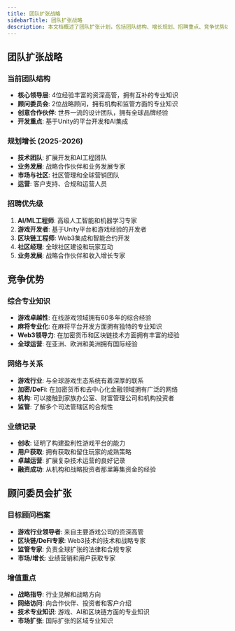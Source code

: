 ```yaml
---
title: 团队扩张战略
sidebarTitle: 团队扩张战略
description: 本文档概述了团队扩张计划，包括团队结构、增长规划、招聘重点、竞争优势以及顾问委员会的扩张。
---
```


## 团队扩张战略

### 当前团队结构
- **核心领导层**: 4位经验丰富的资深高管，拥有互补的专业知识
- **顾问委员会**: 2位战略顾问，拥有机构和监管方面的专业知识
- **创意合作伙伴**: 世界一流的设计团队，拥有全球品牌经验
- **开发重点**: 基于Unity的平台开发和AI集成

### 规划增长 (2025-2026)
- **技术团队**: 扩展开发和AI工程团队
- **业务发展**: 战略合作伙伴和业务发展专家
- **市场与社区**: 社区管理和全球营销团队
- **运营**: 客户支持、合规和运营人员

### 招聘优先级
1. **AI/ML工程师**: 高级人工智能和机器学习专家
2. **游戏开发者**: 基于Unity平台和游戏经验的开发者
3. **区块链工程师**: Web3集成和智能合约开发
4. **社区经理**: 全球社区建设和玩家互动
5. **业务发展**: 战略合作伙伴和收入增长专家

## 竞争优势

### 综合专业知识
- **游戏卓越性**: 在线游戏领域拥有60多年的综合经验
- **麻将专业化**: 在麻将平台开发方面拥有独特的专业知识
- **Web3领导力**: 在加密货币和区块链技术方面拥有丰富的经验
- **全球运营**: 在亚洲、欧洲和美洲拥有国际经验

### 网络与关系
- **游戏行业**: 与全球游戏生态系统有着深厚的联系
- **加密/DeFi**: 在加密货币和去中心化金融领域拥有广泛的网络
- **机构**: 可以接触到家族办公室、财富管理公司和机构投资者
- **监管**: 了解多个司法管辖区的合规性

### 业绩记录
- **创收**: 证明了构建盈利性游戏平台的能力
- **用户获取**: 拥有获取和留住玩家的成熟策略
- **卓越运营**: 扩展复杂技术运营的良好记录
- **融资成功**: 从机构和战略投资者那里筹集资金的经验

## 顾问委员会扩张

### 目标顾问档案
- **游戏行业领导者**: 来自主要游戏公司的资深高管
- **区块链/DeFi专家**: Web3技术的技术和战略专家
- **监管专家**: 负责全球扩张的法律和合规专家
- **市场/增长**: 业绩营销和用户获取专家

### 增值重点
- **战略指导**: 行业见解和战略方向
- **网络访问**: 向合作伙伴、投资者和客户介绍
- **技术专业知识**: 游戏、AI和区块链方面的专业知识
- **市场扩张**: 国际扩张的区域专业知识